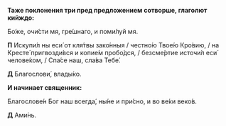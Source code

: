 **Таже поклонения три пред предложением сотворше, глаголют кийждо:**

Бо́же, очи́сти мя, гре́шнаго, и поми́луй мя.

**П** Искупи́л ны еси́ от кля́твы зако́нныя / честно́ю Твое́ю Кро́вию, / на Кресте́ пригвозди́вся и копие́м пробо́дся, / безсме́ртие источи́л еси́ челове́ком, / Спа́се наш, сла́ва Тебе́.

**Д** Благослови́, влады́ко.

**И начинает священник:**

Благослове́н Бог наш всегда́, ны́не и при́сно, и во ве́ки веко́в.

**Д** Ами́нь.

